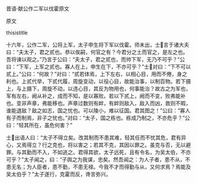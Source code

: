 


晋语·献公作二军以伐霍原文

原文

thisistitle

十六年，公作二军，公将上军，太子申生将下军以伐霍。师未出，士言于诸大夫曰：“夫太子，君之贰也。恭以俟嗣，何官之有？今君分之土而官之，是左之也。吾将谏以观之。”乃言于公曰：“夫太子，君之贰也，而帅下军，无乃不可乎？”公曰：“下军，上军之贰也。寡人在上，申生在下，不亦可乎？”士对曰：“下不可以贰上。”公曰：“何故？”对曰：“贰若体焉，上下左右，以相心目，用而不倦，身之利也。上贰代举，下贰代履，周旋变动，以役心目，故能治事，以制百物。若下摄上，与上摄下，周旋不动，以违心目，其反为物用也，何事能治？故古之为军也，军有左右，阙从补之，成而不知，是以寡败。若以下贰上，阙而不变，败弗能补也。变非声章，弗能移也。声章过数则有衅，有衅则敌入，敌入而凶，救则不暇，谁能退敌？敌之如志，国之忧也。可以陵小，难以征国。君其图之！”公曰：“寡人有子而制焉，非子之忧也。”对曰：“太子，国之栋也。栋成乃制之，不亦危乎？”公曰：“轻其所在，虽危何害？”

士出语人曰：“太子不得立矣。改其制而不患其难，轻其任而不忧其危，君有异心，又焉得立？行之克也，将以害之；若其不克，其因以罪之。虽克与否，无以避罪。与其勤而不入，不如逃之。君得其欲，太子远死，且有令名，为吴太伯，不亦可乎？”太子闻之，曰：“子舆之为我谋，忠矣。然吾闻之：为人子者，患不从，不患无名；为人臣者，患不勤，不患无禄。今我不才而得勤与从，又何求焉？焉能及吴太伯乎？”太子遂行，克霍而反，谗言弥兴。

